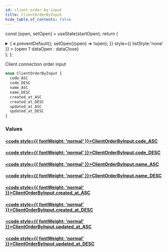 ```yaml
---
id: client-order-by-input
title: ClientOrderByInput
hide_table_of_contents: false
---
```






const [open, setOpen] = useState(startOpen);
return (
<details {...(open ? { open: true } : {})} className="details" style={{ border:'none', boxShadow:'none', background:'var(--ifm-background-color)' }}>
<summary
onClick={(e) => {
e.preventDefault();
setOpen((open) => !open);
}}
style={{ listStyle:'none' }} >
{open ? dataOpen : dataClose}
</summary>
{open && children}
</details>
);
};

Client connection order input

```graphql
enum ClientOrderByInput {
  code_ASC
  code_DESC
  name_ASC
  name_DESC
  created_at_ASC
  created_at_DESC
  updated_at_ASC
  updated_at_DESC
}
```

### Values

#### [<code style={{ fontWeight: 'normal' }}>ClientOrderByInput.<b>code_ASC</b></code>](#)

>

#### [<code style={{ fontWeight: 'normal' }}>ClientOrderByInput.<b>code_DESC</b></code>](#)

>

#### [<code style={{ fontWeight: 'normal' }}>ClientOrderByInput.<b>name_ASC</b></code>](#)

>

#### [<code style={{ fontWeight: 'normal' }}>ClientOrderByInput.<b>name_DESC</b></code>](#)

>

#### [<code style={{ fontWeight: 'normal' }}>ClientOrderByInput.<b>created_at_ASC</b></code>](#)

>

#### [<code style={{ fontWeight: 'normal' }}>ClientOrderByInput.<b>created_at_DESC</b></code>](#)

>

#### [<code style={{ fontWeight: 'normal' }}>ClientOrderByInput.<b>updated_at_ASC</b></code>](#)

>

#### [<code style={{ fontWeight: 'normal' }}>ClientOrderByInput.<b>updated_at_DESC</b></code>](#)

>
